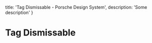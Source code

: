 
  title: 'Tag Dismissable - Porsche Design System',
  description: 'Some description'
}

# Tag Dismissable <ComponentStatus tagName="p-tag-dismissable"></ComponentStatus>
